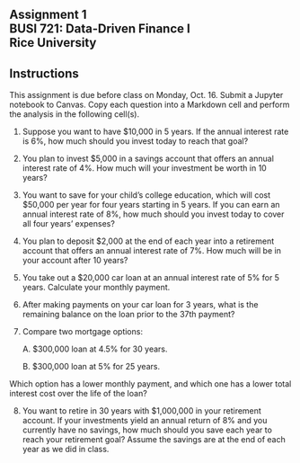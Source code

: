 ## Assignment 1<br>BUSI 721: Data-Driven Finance I<br>Rice University



::: {.callout-note appearance="minimal"}
## Instructions 

This assignment is due before class on Monday, Oct. 16.  Submit a Jupyter notebook to Canvas. Copy each question into a Markdown cell and perform the analysis in the following cell(s). 
:::

1. Suppose you want to have $10,000 in 5 years. If the annual interest rate is 6%, how much should you invest today to reach that goal? 

2. You plan to invest $5,000 in a savings account that offers an annual interest rate of 4%. How much will your investment be worth in 10 years? 

3. You want to save for your child's college education, which will cost $50,000 per year for four years starting in 5 years. If you can earn an annual interest rate of 8%, how much should you invest today to cover all four years' expenses?

4. You plan to deposit $2,000 at the end of each year into a retirement account that offers an annual interest rate of 7%. How much will be in your account after 10 years?

5. You take out a $20,000 car loan at an annual interest rate of 5% for 5 years. Calculate your monthly payment.

6. After making payments on your car loan for 3 years, what is the remaining balance on the loan prior to the 37th payment?

7. 
Compare two mortgage options:

    A. $300,000 loan at 4.5% for 30 years.

    B. $300,000 loan at 5% for 25 years.

Which option has a lower monthly payment, and which one has a lower total interest cost over the life of the loan?

8. You want to retire in 30 years with $1,000,000 in your retirement account. If your investments yield an annual return of 8% and you currently have no savings, how much should you save each year to reach your retirement goal?  Assume the savings are at the end of each year as we did in class.